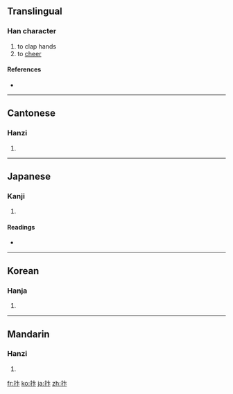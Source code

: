 {{also|拚}}
==Translingual==

===Han character===
{{Han char|rn=64|rad=手|as=04|sn=7|four=5003<sub>0</sub>|canj=手卜卜 (QYY)}}

# to clap hands
# to [[cheer]]

====References====
* {{Han ref|kx=0420.070|dkj=11860|dj=0767.080|hdz=31843.020|uh=6283|ud=25219|bh=CAE7|bd=51943}}

----

==Cantonese==

===Hanzi===
{{yue-hanzi|jyut=|y=bin6}}

# {{defn|Cantonese}}

----

==Japanese==

===Kanji===
{{ja-kanji|grade=|rs=手04}}

# {{defn|Japanese}}

====Readings====
* {{ja-readings|on=[[べん]] (ben)|kun=[[うつ]] (utsu)}}

----

==Korean==

===Hanja===
{{ko-hanja|hangeul=변|eumhun=|rv=byeon|mr=pyŏn|y=pyen}}

# {{defn|Korean}}

----

==Mandarin==

===Hanzi===
{{cmn-hanzi|pin=[[biàn]] ([[bian4]])|wg=pien<sup>4</sup>}}

# {{defn|Mandarin}}

[[fr:抃]]
[[ko:抃]]
[[ja:抃]]
[[zh:抃]]